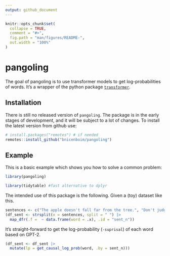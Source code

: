 ```yaml
---
output: github_document
---
```


```r
knitr::opts_chunk$set(
  collapse = TRUE,
  comment = "#>",
  fig.path = "man/figures/README-",
  out.width = "100%"
)
```

# pangoling

<!-- badges: start -->
<!-- badges: end -->

The goal of pangoling is to use transformer models to get log-probabilities of words. It's a wrapper of the python package [`transformer`](https://pypi.org/project/transformers/).

## Installation

There is still no released version of `pangoling`. The package is in the early stages of development, and it will be subject to a lot of changes. To install the latest version from github use:

```r
# install.packages("remotes") # if needed
remotes::install_github("bnicenboim/pangoling")
```

## Example

This is a basic example which shows you how to solve a common problem:

```r
library(pangoling)
```

```r
library(tidytable) #fast alternative to dplyr
```

The intended use of this package is the following. Given a (toy) dataset like this.

```r
sentences <- c("The apple doesn't fall far from the tree.", "Don't judge a book by its cover.")
(df_sent <- strsplit(x = sentences, split = " ") |> 
  map_dfr(.f =  ~ data.frame(word = .x), .id = "sent_n"))
```

It's straight-forward to get the log-probability (`-suprisal`) of each word based on GPT-2.

```r
(df_sent <- df_sent |>
  mutate(lp = get_causal_log_prob(word, .by = sent_n)))
```

